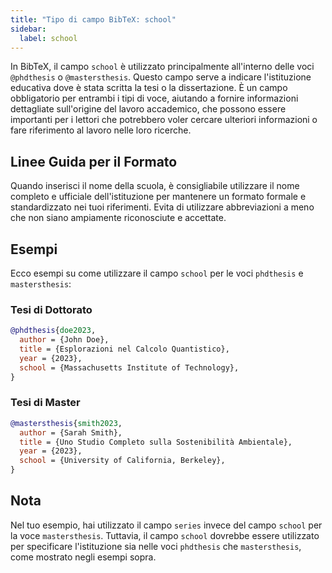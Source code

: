 ```yaml
---
title: "Tipo di campo BibTeX: school"  
sidebar:  
  label: school  
---
```



In BibTeX, il campo `school` è utilizzato principalmente all'interno delle voci `@phdthesis` o `@mastersthesis`. Questo campo serve a indicare l'istituzione educativa dove è stata scritta la tesi o la dissertazione. È un campo obbligatorio per entrambi i tipi di voce, aiutando a fornire informazioni dettagliate sull'origine del lavoro accademico, che possono essere importanti per i lettori che potrebbero voler cercare ulteriori informazioni o fare riferimento al lavoro nelle loro ricerche.

<CiteDrive />

## Linee Guida per il Formato

Quando inserisci il nome della scuola, è consigliabile utilizzare il nome completo e ufficiale dell'istituzione per mantenere un formato formale e standardizzato nei tuoi riferimenti. Evita di utilizzare abbreviazioni a meno che non siano ampiamente riconosciute e accettate.

## Esempi

Ecco esempi su come utilizzare il campo `school` per le voci `phdthesis` e `mastersthesis`:

### Tesi di Dottorato

```bibtex
@phdthesis{doe2023,
  author = {John Doe},
  title = {Esplorazioni nel Calcolo Quantistico},
  year = {2023},
  school = {Massachusetts Institute of Technology},
}
```

### Tesi di Master

```bibtex
@mastersthesis{smith2023,
  author = {Sarah Smith},
  title = {Uno Studio Completo sulla Sostenibilità Ambientale},
  year = {2023},
  school = {University of California, Berkeley},
}
```

## Nota

Nel tuo esempio, hai utilizzato il campo `series` invece del campo `school` per la voce `mastersthesis`. Tuttavia, il campo `school` dovrebbe essere utilizzato per specificare l'istituzione sia nelle voci `phdthesis` che `mastersthesis`, come mostrato negli esempi sopra.
